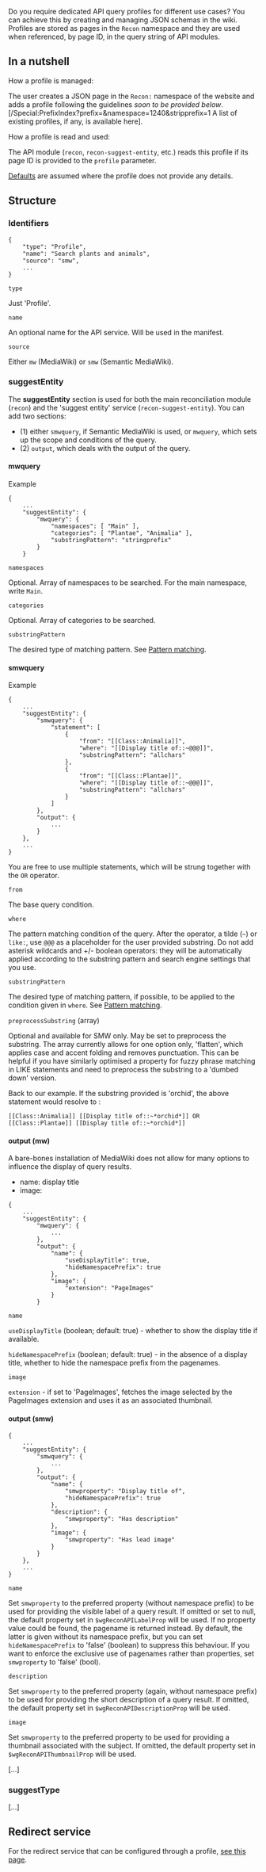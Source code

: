 <p class="recon-summary">Do you require dedicated API query profiles for different use cases? You can achieve this by creating and managing JSON schemas in the wiki. Profiles are stored as pages in the <code>Recon</code> namespace and they are used when referenced, by page ID, in the query string of API modules.</p>

== In a nutshell ==
;How a profile is managed:
The user creates a JSON page in the <code>Recon:</code> namespace of the website and adds a profile following the guidelines ''soon to be provided below''. [{{SERVER}}/Special:PrefixIndex?prefix=&namespace=1240&stripprefix=1 A list of existing profiles, if any, is available here]. 

;How a profile is read and used:
The API module (<code>recon</code>, <code>recon-suggest-entity</code>, etc.) reads this profile if its page ID is provided to the <code>profile</code> parameter. 

[[Special:ReconciliationAPI/localsettings|Defaults]] are assumed where the profile does not provide any details.

== Structure ==

=== Identifiers ===
<pre>
{
	"type": "Profile",
	"name": "Search plants and animals",
	"source": "smw",
	...
}
</pre>

<div class="recon-data-item">
	<div><code>type</code></div>
	<div>Just 'Profile'.</div>
</div>
<div class="recon-data-item">
	<div><code>name</code></div>
	<div>An optional name for the API service. Will be used in the manifest.</div>
</div>
<div class="recon-data-item">
	<div><code>source</code></div>
	<div>Either <code>mw</code> (MediaWiki) or <code>smw</code> (Semantic MediaWiki).</div>
</div>

=== suggestEntity ===
The '''suggestEntity''' section is used for both the main reconciliation module (<code>recon</code>) and the 'suggest entity' service (<code>recon-suggest-entity</code>). You can add two sections: 
* (1) either <code>smwquery</code>, if Semantic MediaWiki is used, or <code>mwquery</code>, which sets up the scope and conditions of the query.
* (2) <code>output</code>, which deals with the output of the query. 

==== mwquery ====

;Example
<pre>
{
	...
	"suggestEntity": {
		"mwquery": {
			"namespaces": [ "Main" ],
			"categories": [ "Plantae", "Animalia" ],
			"substringPattern": "stringprefix"			
		}
	}
</pre>

<div class="recon-data-item">
	<div><code>namespaces</code></div>
	<div>Optional. Array of namespaces to be searched. For the main namespace, write <code>Main</code>.</div>
</div>
<div class="recon-data-item">
	<div><code>categories</code></div>
	<div>Optional. Array of categories to be searched. </div>
</div>
<div class="recon-data-item">
	<div><code>substringPattern</code></div>
	<div>The desired type of matching pattern. See [[Special:ReconciliationAPI/matching|Pattern matching]].</div>
</div>

==== smwquery ====

;Example
<pre>
{
	...
	"suggestEntity": {
		"smwquery": {
			"statement": [
				{
					"from": "[[Class::Animalia]]",
					"where": "[[Display title of::~@@@]]",
					"substringPattern": "allchars"
				},
				{
					"from": "[[Class::Plantae]]",
					"where": "[[Display title of::~@@@]]",
					"substringPattern": "allchars"
				}
			]
		},
		"output": {
			...
		}
	},
	...
}
</pre>

You are free to use multiple statements, which will be strung together with the <code>OR</code> operator.

<div class="recon-data-item">
	<div><code>from</code></div>
	<div>The base query condition.</div>
</div>
<div class="recon-data-item">
	<div><code>where</code></div>
	<div>The pattern matching condition of the query. After the operator, a tilde (<code>~</code>) or <code>like:</code>, use <code>@@@</code> as a placeholder for the user provided substring. Do not add asterisk wildcards and +/- boolean operators: they will be automatically applied according to the substring pattern and search engine settings that you use.</div>
</div>
<div class="recon-data-item">
	<div><code>substringPattern</code></div>
	<div>The desired type of matching pattern, if possible, to be applied to the condition given in <code>where</code>. See [[Special:ReconciliationAPI/matching|Pattern matching]].</div>
</div>
<div class="recon-data-item">
	<div><code>preprocessSubstring</code> (array)</div>
	<div>Optional and available for SMW only. May be set to preprocess the substring. The array currently allows for one option only, 'flatten', which applies case and accent folding and removes punctuation. This can be helpful if you have similarly optimised a property for fuzzy phrase matching in LIKE statements and need to preprocess the substring to a 'dumbed down' version.</div>
</div>

Back to our example. If the substring provided is 'orchid', the above statement would resolve to :

<code><nowiki>[[Class::Animalia]] [[Display title of::~*orchid*]] OR [[Class::Plantae]] [[Display title of::~*orchid*]]</nowiki></code>

==== output (mw) ====
A bare-bones installation of MediaWiki does not allow for many options to influence the display of query results. 

* name: display title
* image:

<pre>
{
	...
	"suggestEntity": {
		"mwquery": {
			...
		},
		"output": {
			"name": {
				"useDisplayTitle": true,
				"hideNamespacePrefix": true
			},
			"image": {
				"extension": "PageImages"
			}
		}
</pre>

<div class="recon-data-item">
	<div><code>name</code></div>
	<div>
		<div><code>useDisplayTitle</code> (boolean; default: true) - whether to show the display title if available.</div>
		<div><code>hideNamespacePrefix</code> (boolean; default: true) - in the absence of a display title, whether to hide the namespace prefix from the pagenames.</div>
	</div>
</div>
<div class="recon-data-item">
	<div><code>image</code></div>
	<div><code>extension</code> - if set to 'PageImages', fetches the image selected by the PageImages extension and uses it as an associated thumbnail. </div>
</div>

==== output (smw) ====
<pre>
{
	...
	"suggestEntity": {
		"smwquery": {
			...
		},
		"output": {
			"name": {
				"smwproperty": "Display title of",
				"hideNamespacePrefix": true
			},
			"description": {
				"smwproperty": "Has description"
			},
			"image": {
				"smwproperty": "Has lead image"
			}
		}
	},
	...
}
</pre>

<div class="recon-data-item">
	<div><code>name</code></div>
	<div>Set <code>smwproperty</code> to the preferred property (without namespace prefix) to be used for providing the visible label of a query result. If omitted or set to null, the default property set in <code>$wgReconAPILabelProp</code> will be used. If no property value could be found, the pagename is returned instead. By default, the latter is given without its namespace prefix, but you can set <code>hideNamespacePrefix</code> to 'false' (boolean) to suppress this behaviour. If you want to enforce the exclusive use of pagenames rather than properties, set <code>smwproperty</code> to 'false' (bool).</div>
</div>
<div class="recon-data-item">
	<div><code>description</code></div>
	<div>Set <code>smwproperty</code> to the preferred property (again, without namespace prefix) to be used for providing the short description of a query result. If omitted, the default property set in <code>$wgReconAPIDescriptionProp</code> will be used. </div>
</div>
<div class="recon-data-item">
	<div><code>image</code></div>
	<div>Set <code>smwproperty</code> to the preferred property to be used for providing a thumbnail associated with the subject. If omitted, the default property set in <code>$wgReconAPIThumbnailProp</code> will be used. </div>
</div>

[...]

=== suggestType ===
[...]

== Redirect service ==
For the redirect service that can be configured through a profile, [[Special:ReconciliationAPI/special-redirect|see this page]].


